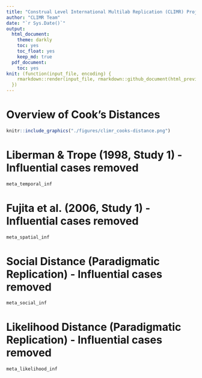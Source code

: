 ```yaml
---
title: "Construal Level International Multilab Replication (CLIMR) Project: Exploration of Influential Cases"
author: "CLIMR Team"
date: "`r Sys.Date()`"
output:
  html_document:
    theme: darkly
    toc: yes
    toc_float: yes
    keep_md: true
  pdf_document:
    toc: yes
knit: (function(input_file, encoding) {
    rmarkdown::render(input_file, rmarkdown::github_document(html_preview = FALSE), encoding = encoding, output_dir = "./reports/")
  })
---
```


# Overview of Cook's Distances

```r
knitr::include_graphics("./figures/climr_cooks-distance.png")
```

# Liberman & Trope (1998, Study 1) - Influential cases removed

```r
meta_temporal_inf
```

# Fujita et al. (2006, Study 1) - Influential cases removed

```r
meta_spatial_inf
```

# Social Distance (Paradigmatic Replication) - Influential cases removed

```r
meta_social_inf
```

# Likelihood Distance (Paradigmatic Replication) - Influential cases removed

```r
meta_likelihood_inf
```
